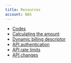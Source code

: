 ```yaml
---
title: Resources
account: NAS
---
```

*   [Codes](/display/x/Codes)
*   [Calculating the amount](/display/x/Calculating+the+amount)
*   [Dynamic billing descriptor](/display/x/Dynamic+billing+descriptor)
*   [API authentication](/display/x/API+authentication)
*   [API rate limits](/display/x/API+rate+limits)
*   [API changes](/display/x/API+changes)

  
